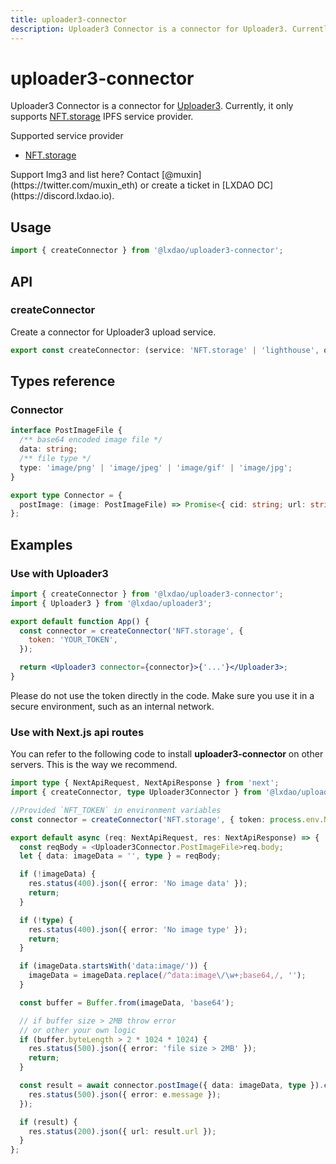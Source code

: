 ```yaml
---
title: uploader3-connector
description: Uploader3 Connector is a connector for Uploader3. Currently, it only supports NFT.storage IPFS service provider.
---
```


# uploader3-connector

Uploader3 Connector is a connector for [Uploader3](./Uploader3). Currently, it only supports [NFT.storage](http://NFT.storage) IPFS service provider.

Supported service provider

- [NFT.storage](https://nft.storage/)

<Callout>
  Support Img3 and list here? Contact [@muxin](https://twitter.com/muxin_eth) or create a ticket in [LXDAO
  DC](https://discord.lxdao.io).
</Callout>

## Usage

```js copy
import { createConnector } from '@lxdao/uploader3-connector';
```

## API

### createConnector

Create a connector for Uploader3 upload service.

```ts
export const createConnector: (service: 'NFT.storage' | 'lighthouse', options: { token: string }) => Connector;
```

## Types reference

### Connector

```ts
interface PostImageFile {
  /** base64 encoded image file */
  data: string;
  /** file type */
  type: 'image/png' | 'image/jpeg' | 'image/gif' | 'image/jpg';
}

export type Connector = {
  postImage: (image: PostImageFile) => Promise<{ cid: string; url: string }>;
};
```

## Examples

### Use with Uploader3

```jsx filename="App.txs" copy
import { createConnector } from '@lxdao/uploader3-connector';
import { Uploader3 } from '@lxdao/uploader3';

export default function App() {
  const connector = createConnector('NFT.storage', {
    token: 'YOUR_TOKEN',
  });

  return <Uploader3 connector={connector}>{'...'}</Uploader3>;
}
```

<Callout type="warning">
  Please do not use the token directly in the code. Make sure you use it in a secure environment, such as an internal
  network.
</Callout>

### Use with Next.js api routes

You can refer to the following code to install **uploader3-connector** on other servers. This is the way we recommend.

```ts filename="pages/api/upload.ts" copy
import type { NextApiRequest, NextApiResponse } from 'next';
import { createConnector, type Uploader3Connector } from '@lxdao/uploader3-connector';

//Provided `NFT_TOKEN` in environment variables
const connector = createConnector('NFT.storage', { token: process.env.NFT_TOKEN! });

export default async (req: NextApiRequest, res: NextApiResponse) => {
  const reqBody = <Uploader3Connector.PostImageFile>req.body;
  let { data: imageData = '', type } = reqBody;

  if (!imageData) {
    res.status(400).json({ error: 'No image data' });
    return;
  }

  if (!type) {
    res.status(400).json({ error: 'No image type' });
    return;
  }

  if (imageData.startsWith('data:image/')) {
    imageData = imageData.replace(/^data:image\/\w+;base64,/, '');
  }

  const buffer = Buffer.from(imageData, 'base64');

  // if buffer size > 2MB throw error
  // or other your own logic
  if (buffer.byteLength > 2 * 1024 * 1024) {
    res.status(500).json({ error: 'file size > 2MB' });
    return;
  }

  const result = await connector.postImage({ data: imageData, type }).catch((e) => {
    res.status(500).json({ error: e.message });
  });

  if (result) {
    res.status(200).json({ url: result.url });
  }
};
```
